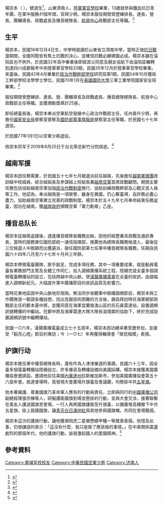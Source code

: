 {{Citation style|time=2020-07-01T22:22:12+00:00}}
楊崇本（{{bd|1927年|12月4日|2019年|6月25日|catIdx=Y}} ），號道生<ref>{{Cite web|title=黄埔军校第二十期同学录|url=http://www.huangpu.org.cn/hpml/201206/t20120613_2739238.html|accessdate=2020-07-03|work=www.huangpu.org.cn|archive-date=2020-07-03|archive-url=https://web.archive.org/web/20200703084251/http://www.huangpu.org.cn/hpml/201206/t20120613_2739238.html|dead-url=no}}</ref>，山東濟南人，[[中華民國陸軍軍官學校|陸軍軍官學校]]畢業，13歲就參與鐵血抗日青年團，在軍中服務41個年頭，官拜少將。楊崇本服役期間曾歷練排長、連長、營長、團輔導長、政戰處長及播音總隊長、[[漢翔航空工業|航發中心]]政戰部主任等職。<ref>{{Cite web|title=13歲就抗日 退役老將軍從容道別老友|url=https://www.chinatimes.com/realtimenews/20190614004229-260503|accessdate=2020-07-01|last=湯萱樂/綜合報導|work=中時電子報 - 中時電子報|language=zh|archive-date=2020-07-01|archive-url=https://web.archive.org/web/20200701232632/https://www.chinatimes.com/realtimenews/20190614004229-260503|dead-url=no}}</ref>
{{Infobox governor general|國籍={{ROC}}|籍貫=山東濟南|階級=空軍少將|學歷=*陸軍軍官學校
*政治作戰學校
*美國國防大學|出生日期=1927年12月4日{{ROC-1912}}山東省濟南市|逝世日期=2019年6月25日{{ROC}}臺灣省新竹市|黨籍={{KMT}}}}

== 生平 ==
楊崇本，民國16年12月4日生，中學時就讀於山東省立濟南中學，當時正值[[中国抗日战争|抗日戰爭]]期間，全國同胞皆有焦土抗戰的決心，並確信抗戰必勝建國必成。楊崇本雖在淪陷區也不例外，於民國32年高中畢業後即經其父同意及親友協助下由淪陷區輾轉到達四川成都報考中央陸軍軍官學校20期，民國35年12月於陸軍軍官學校畢業。來臺後，民國42年4月畢業於[[國防大學政治作戰學院|政治作戰幹部學校]]研究班第1期，民國54年10月獲政工幹部學校法學學士學位，民國70年1月在[[美国国防大学|美國國防大學]]三軍工業學院國家安全班畢業。<ref>{{Cite web|title=退輔會|url=https://epaper.vac.gov.tw/zh-tw/C/2397%7C20/29434/1/Publish.htm|accessdate=|author=|date=|format=|publisher=|language=|archive-date=2020-07-03|archive-url=https://web.archive.org/web/20200703130541/https://epaper.vac.gov.tw/zh-tw/C/2397%7C20/29434/1/Publish.htm|dead-url=no}}</ref>

服役期間曾歷練排、連長、營、團輔導長及政戰處長、播音總隊總隊長、航發中心政戰部主任等職。並獲頒勳獎章計25座。

卸任總臺長後，楊崇本奉派空軍航空發展中心政治作戰部主任，任內晉升少將，再擔任[[中華民國國家安全局|國家安全局]]督察室督察及[[國防部軍事情報局|國防部軍事情報局]]督察室主任等職，於民國七十七年退役。

於民國77年1月1日以空軍少將退役。

杨崇本将军于2019年6月25日于台北荣总新竹分院病逝。<ref>{{Cite web|title=辦完生前告別式後，終能去天堂與愛妻相聚...93歲老將軍：我不恐懼死亡，逆境中更要勇敢面對|url=https://www.businesstoday.com.tw/article/category/151139/post/201909230006|accessdate=2020-07-16|date=2019-09-23|last=LAZYweb|work=www.businesstoday.com.tw|language=zh-TW|archive-date=2020-07-03|archive-url=https://web.archive.org/web/20200703143701/https://www.businesstoday.com.tw/article/category/151139/post/201909230006|dead-url=no}}</ref>

== 越南军援 ==
楊崇本因任務需要，於民國五十七年七月被選派前往越南，先後擔任[[中華民國駐越軍事顧問團|越南軍援團]]政訓組中校組員、綜合組組長及參謀組上校組長兼[[越南共和國空軍|越南空軍]]首席政戰顧問。期間主要任務包括協助越南空軍加強[[政治作戰|政治作戰制度]]推行、協助訓練政戰幹部及心戰文宣人員等工作。他認為，奉派越南是一項榮譽，雖身在異國，仍心繫臺灣，自許務必盡心盡力，協助越南空軍建立完善的政戰制度。楊崇本於五十九年七月奉命結束任務返臺，因功在越南，獲[[越南共和国|越南政府]]頒贈空軍「軍力勳章」乙座。

== 播音总队长 ==
楊崇本從越南返國後，適逢播音總隊長職務出缺，因他的經歷兼具政戰及通訊專長，當時的服務單位國防部統一通信指揮部，推薦他為總隊長職務候選人，最後從三位候選人中脫穎而出獲遴派，接任國防部第七任軍中播音總隊長職務，任期自民國六十四年八月至六十七年十月共三年餘。

楊崇本帶領電臺團隊，胼手胝足，完成多項任務，其中一項重要成果，就是動員電臺各業務部門主管及全體工作同仁，投入調頻廣播系統工程，陸續完成全臺多個調頻電臺轉播站的設立，包括跨越中央山脈，使[[漢聲廣播電台|漢聲廣播電臺]]在全臺的收訊，由調幅進入調頻新紀元，大幅提升軍中廣播節目的收訊品質及影響力。

當時花東地區因中央山脈地形阻隔，無法同步收聽軍中聯播調頻節目，楊崇本與工作團隊逐一驗證各種設想，找出克服技術困難的方法後，親自拜訪時任海軍總部政戰部主任的鄭本基中將，並獲同意在海軍宜蘭南澳山區的烏石鼻雷達站，設置調頻訊號轉播的中繼站。在鄭中將及海軍雷達大隊大隊長溫懷鄰的協助下，終於完成設置調頻訊號中繼轉播站。

民國一○六年，漢聲廣播電臺成立七十五周年，楊崇本因功績卓著受邀參加，並接受「點亮心燈」節目的專訪；今（一○七）年再獲得輔導會「榮民楷模」表揚。

== 护旗行动 ==
楊崇本擔任軍中播音總隊長時，還有件為人津津樂道的事蹟。民國六十三年，因全臺多個電臺轉播站陸續設立，許多播音及轉播設備向美國採購，楊崇本接獲美國廣播協會邀請函，邀請他前往美國[[内华达州|內華達州]]拉斯維加斯市，參加美國廣播協會第五十六屆年會。抵達會場時，竟發現大會廣場升旗臺及會議廳，均懸掛中共[[中华人民共和国国旗|五星旗]]。

他本著擁護、尊重國旗乃革命軍人應有的行動與責任，立即與同行的[[中國廣播公司|中國廣播公司]]副總經理張宗棟等人，研擬護衛國旗到場並懸掛的行動，並與大會交涉。接著聯繫在美友人護送國旗至會場，一行人再將國旗護衛至升旗臺，以備置堆高機撤下中共五星旗，掛上我國國旗，讓[[中華民國國旗|青天白日滿地紅]]與其他參與國旗幟，共同在會場飄揚。

楊崇本這次的護旗行動，讓他獲頒飛虎二星徽懋績甲種一等獎章表揚。他憶及此事，仍很謙遜的表示：「這沒有什麼，我只是做了應該做的事情。」在中美關係震盪劇烈的那個年代，他的護旗行動，益發激起國人的愛國精神。<ref>{{Cite web|title=退輔會|url=https://epaper.vac.gov.tw/zh-tw/C/2310%7C6/29122/1/Publish.htm|accessdate=|author=|date=|format=|publisher=|language=|archive-date=2020-07-16|archive-url=https://web.archive.org/web/20200716153217/https://epaper.vac.gov.tw/zh-tw/C/2310%7C6/29122/1/Publish.htm|dead-url=no}}</ref>

== 參考資料 ==

[[Category:黄埔军校校友|Category:黄埔军校校友]]
[[Category:中華民國空軍少將|Category:中華民國空軍少將]]
[[Category:济南人|Category:济南人]]